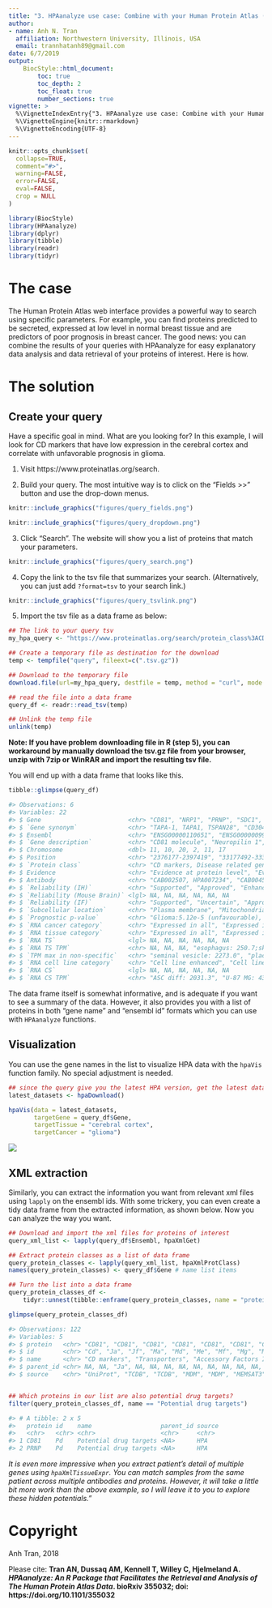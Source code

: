 ```yaml
---
title: "3. HPAanalyze use case: Combine with your Human Protein Atlas (HPA) queries"
author:
- name: Anh N. Tran
  affiliation: Northwestern University, Illinois, USA
  email: trannhatanh89@gmail.com
date: 6/7/2019
output: 
    BiocStyle::html_document:
        toc: true
        toc_depth: 2
        toc_float: true
        number_sections: true
vignette: >
  %\VignetteIndexEntry{"3. HPAanalyze use case: Combine with your Human Protein Atlas (HPA) queries"}
  %\VignetteEngine{knitr::rmarkdown}
  %\VignetteEncoding{UTF-8}
---
```


```r
knitr::opts_chunk$set(
  collapse=TRUE,
  comment="#>",
  warning=FALSE,
  error=FALSE,
  eval=FALSE,
  crop = NULL
)
```

```r
library(BiocStyle)
library(HPAanalyze)
library(dplyr)
library(tibble)
library(readr)
library(tidyr)
```

# The case 

The Human Protein Atlas web interface provides a powerful way to search using specific parameters. For example, you can find proteins predicted to be secreted, expressed at low level in normal breast tissue and are predictors of poor prognosis in breast cancer. The good news: you can combine the results of your queries with HPAanalyze for easy explanatory data analysis and data retrieval of your proteins of interest. Here is how.

# The solution

## Create your query

Have a specific goal in mind. What are you looking for? In this example, I will look for CD markers that have low expression in the cerebral cortex and correlate with unfavorable prognosis in glioma.

1. Visit https://www.proteinatlas.org/search.

2. Build your query. The most intuitive way is to click on the "Fields >>" button and use the drop-down menus.

```r
knitr::include_graphics("figures/query_fields.png")
```
```r
knitr::include_graphics("figures/query_dropdown.png")
```

3. Click "Search". The website will show you a list of proteins that match your parameters.

```r
knitr::include_graphics("figures/query_search.png")
```

4. Copy the link to the tsv file that summarizes your search. (Alternatively, you can just add `?format=tsv` to your search link.)

```r
knitr::include_graphics("figures/query_tsvlink.png")
```

5. Import the tsv file as a data frame as below:

```r
## The link to your query tsv
my_hpa_query <- "https://www.proteinatlas.org/search/protein_class%3ACD+markers+AND+normal_expression%3ACerebral+cortex%3BAny%3BNot+detected%2CLow+AND+prognostic%3AGlioma%3BUnfavourable?format=tsv"

## Create a temporary file as destination for the download
temp <- tempfile("query", fileext=c(".tsv.gz"))

## Download to the temporary file
download.file(url=my_hpa_query, destfile = temp, method = "curl", mode = "wb")

## read the file into a data frame
query_df <- readr::read_tsv(temp)

## Unlink the temp file
unlink(temp)
```

**Note: If you have problem downloading file in R (step 5), you can workaround by manually download the tsv.gz file from your browser, unzip with 7zip or WinRAR and import the resulting tsv file.**

You will end up with a data frame that looks like this.

```r
tibble::glimpse(query_df)

#> Observations: 6
#> Variables: 22
#> $ Gene                        <chr> "CD81", "NRP1", "PRNP", "SDC1", "THY...
#> $ `Gene synonym`              <chr> "TAPA-1, TAPA1, TSPAN28", "CD304, NR...
#> $ Ensembl                     <chr> "ENSG00000110651", "ENSG00000099250"...
#> $ `Gene description`          <chr> "CD81 molecule", "Neuropilin 1", "Pr...
#> $ Chromosome                  <dbl> 11, 10, 20, 2, 11, 17
#> $ Position                    <chr> "2376177-2397419", "33177492-3333626...
#> $ `Protein class`             <chr> "CD markers, Disease related genes, ...
#> $ Evidence                    <chr> "Evidence at protein level", "Eviden...
#> $ Antibody                    <chr> "CAB002507, HPA007234", "CAB004511, ...
#> $ `Reliability (IH)`          <chr> "Supported", "Approved", "Enhanced",...
#> $ `Reliability (Mouse Brain)` <lgl> NA, NA, NA, NA, NA, NA
#> $ `Reliability (IF)`          <chr> "Supported", "Uncertain", "Approved"...
#> $ `Subcellular location`      <chr> "Plasma membrane", "Mitochondria", "...
#> $ `Prognostic p-value`        <chr> "Glioma:5.12e-5 (unfavourable), Panc...
#> $ `RNA cancer category`       <chr> "Expressed in all", "Expressed in al...
#> $ `RNA tissue category`       <chr> "Expressed in all", "Expressed in al...
#> $ `RNA TS`                    <lgl> NA, NA, NA, NA, NA, NA
#> $ `RNA TS TPM`                <chr> NA, NA, NA, "esophagus: 250.7;skin: ...
#> $ `TPM max in non-specific`   <chr> "seminal vesicle: 2273.0", "placenta...
#> $ `RNA cell line category`    <chr> "Cell line enhanced", "Cell line enh...
#> $ `RNA CS`                    <lgl> NA, NA, NA, NA, NA, NA
#> $ `RNA CS TPM`                <chr> "ASC diff: 2031.3", "U-87 MG: 437.4"...
```

The data frame itself is somewhat informative, and is adequate if you want to see a summary of the data. However, it also provides you with a list of proteins in both "gene name" and "ensembl id" formats which you can use with `HPAanalyze` functions.

## Visualization

You can use the gene names in the list to visualize HPA data with the `hpaVis` function family. No special adjustment is needed.

```r
## since the query give you the latest HPA version, get the latest datasets to match
latest_datasets <- hpaDownload()

hpaVis(data = latest_datasets,
       targetGene = query_df$Gene,
       targetTissue = "cerebral cortex",
       targetCancer = "glioma")
```
![](figures/query_vis.png)

## XML extraction

Similarly, you can extract the information you want from relevant xml files using `lapply` on the ensembl ids. With some trickery, you can even create a tidy data frame from the extracted information, as shown below. Now you can analyze the way you want.

```r
## Download and import the xml files for proteins of interest
query_xml_list <- lapply(query_df$Ensembl, hpaXmlGet)

## Extract protein classes as a list of data frame
query_protein_classes <- lapply(query_xml_list, hpaXmlProtClass)
names(query_protein_classes) <- query_df$Gene # name list items

## Turn the list into a data frame
query_protein_classes_df <- 
    tidyr::unnest(tibble::enframe(query_protein_classes, name = "protein"))

glimpse(query_protein_classes_df)

#> Observations: 122
#> Variables: 5
#> $ protein   <chr> "CD81", "CD81", "CD81", "CD81", "CD81", "CD81", "CD81"...
#> $ id        <chr> "Cd", "Ja", "Jf", "Ma", "Md", "Me", "Mf", "Mg", "Mh", ...
#> $ name      <chr> "CD markers", "Transporters", "Accessory Factors Invol...
#> $ parent_id <chr> NA, NA, "Ja", NA, NA, NA, NA, NA, NA, NA, NA, NA, NA, ...
#> $ source    <chr> "UniProt", "TCDB", "TCDB", "MDM", "MDM", "MEMSAT3", "M...


## Which proteins in our list are also potential drug targets?
filter(query_protein_classes_df, name == "Potential drug targets")

#> # A tibble: 2 x 5
#>   protein id    name                   parent_id source
#>   <chr>   <chr> <chr>                  <chr>     <chr> 
#> 1 CD81    Pd    Potential drug targets <NA>      HPA   
#> 2 PRNP    Pd    Potential drug targets <NA>      HPA
```

*It is even more impressive when you extract patient's detail of multiple genes using `hpaXmlTissueExpr`. You can match samples from the same patient across multiple antibodies and proteins. However, it will take a little bit more work than the above example, so I will leave it to you to explore these hidden potentials."*

# Copyright
Anh Tran, 2018

Please cite: __Tran AN, Dussaq AM, Kennell T, Willey C, Hjelmeland A. _HPAanalyze: An R Package that Facilitates the Retrieval and Analysis of The Human Protein Atlas Data_. bioRxiv 355032; doi: https://doi.org/10.1101/355032 __


